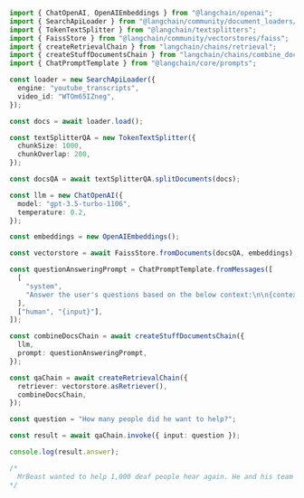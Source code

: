 ```typescript
import { ChatOpenAI, OpenAIEmbeddings } from "@langchain/openai";
import { SearchApiLoader } from "@langchain/community/document_loaders/web/searchapi";
import { TokenTextSplitter } from "@langchain/textsplitters";
import { FaissStore } from "@langchain/community/vectorstores/faiss";
import { createRetrievalChain } from "langchain/chains/retrieval";
import { createStuffDocumentsChain } from "langchain/chains/combine_documents";
import { ChatPromptTemplate } from "@langchain/core/prompts";

const loader = new SearchApiLoader({
  engine: "youtube_transcripts",
  video_id: "WTOm65IZneg",
});

const docs = await loader.load();

const textSplitterQA = new TokenTextSplitter({
  chunkSize: 1000,
  chunkOverlap: 200,
});

const docsQA = await textSplitterQA.splitDocuments(docs);

const llm = new ChatOpenAI({
  model: "gpt-3.5-turbo-1106",
  temperature: 0.2,
});

const embeddings = new OpenAIEmbeddings();

const vectorstore = await FaissStore.fromDocuments(docsQA, embeddings);

const questionAnsweringPrompt = ChatPromptTemplate.fromMessages([
  [
    "system",
    "Answer the user's questions based on the below context:\n\n{context}",
  ],
  ["human", "{input}"],
]);

const combineDocsChain = await createStuffDocumentsChain({
  llm,
  prompt: questionAnsweringPrompt,
});

const qaChain = await createRetrievalChain({
  retriever: vectorstore.asRetriever(),
  combineDocsChain,
});

const question = "How many people did he want to help?";

const result = await qaChain.invoke({ input: question });

console.log(result.answer);

/*
  MrBeast wanted to help 1,000 deaf people hear again. He and his team were able to help over 40 people at the time of the video, and they were on their way to reaching their goal of 1,000.
*/
```